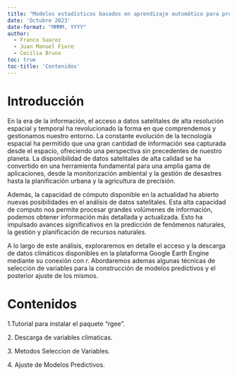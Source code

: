 ```yaml
---
title: "Modelos estadísticos basados en aprendizaje automático para predecir enfermedades en cultivos agrícolas usando variables climáticas de productos satelitales"
date: 'Octubre 2023'
date-format: "MMMM, YYYY"
author: 
  - Franco Suarez
  - Juan Manuel Fiore
  - Cecilia Bruno 
toc: true
toc-title: 'Contenidos'
---
```


# Introducción

En la era de la información, el acceso a datos satelitales de alta resolución espacial y temporal ha revolucionado la forma en que comprendemos y gestionamos nuestro entorno. La constante evolución de la tecnología espacial ha permitido que una gran cantidad de información sea capturada desde el espacio, ofreciendo una perspectiva sin precedentes de nuestro planeta. La disponibilidad de datos satelitales de alta calidad se ha convertido en una herramienta fundamental para una amplia gama de aplicaciones, desde la monitorización ambiental y la gestión de desastres hasta la planificación urbana y la agricultura de precisión.

Además, la capacidad de cómputo disponible en la actualidad ha abierto nuevas posibilidades en el análisis de datos satelitales. Esta alta capacidad de computo nos permite procesar grandes volúmenes de información, podemos obtener información más detallada y actualizada. Esto ha impulsado avances significativos en la predicción de fenómenos naturales, la gestión y planificación de recursos naturales.

A lo largo de este análisis, exploraremos en detalle el acceso y la descarga de datos climáticos disponibles en la plataforma Google Earth Engine mediante su conexión con r. Abordaremos ademas algunas técnicas de selección de variables para la construcción de modelos predictivos y el posterior ajuste de los mismos.

# Contenidos

1.Tutorial para instalar el paquete "rgee".

2\. Descarga de variables climaticas.

3\. Metodos Seleccion de Variables.

4\. Ajuste de Modelos Predictivos.
